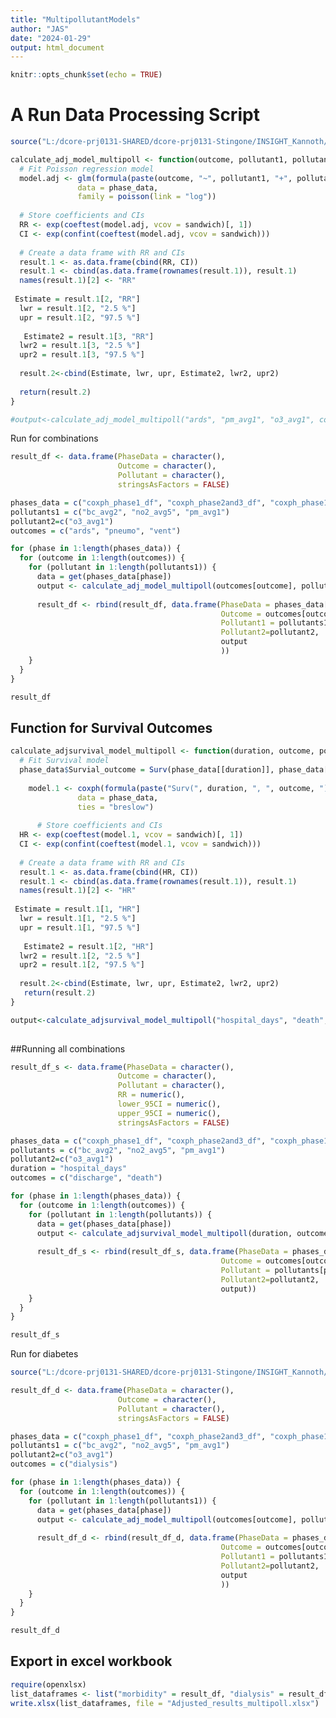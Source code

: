 ```yaml
---
title: "MultipollutantModels"
author: "JAS"
date: "2024-01-29"
output: html_document
---
```


```r
knitr::opts_chunk$set(echo = TRUE)
```

# A Run Data Processing Script
```r
source("L:/dcore-prj0131-SHARED/dcore-prj0131-Stingone/INSIGHT_Kannoth/Programs/Final Code/Data Processing.R")
```


```r
calculate_adj_model_multipoll <- function(outcome, pollutant1, pollutant2, phase_data) {
  # Fit Poisson regression model
  model.adj <- glm(formula(paste(outcome, "~", pollutant1, "+", pollutant2, "+ nevi + age + factor(sex) + factor(bmi_cat) + factor(smoke)+ asthma + diabetes + hyper")), 
               data = phase_data, 
               family = poisson(link = "log"))
  
  # Store coefficients and CIs
  RR <- exp(coeftest(model.adj, vcov = sandwich)[, 1])
  CI <- exp(confint(coeftest(model.adj, vcov = sandwich)))
  
  # Create a data frame with RR and CIs
  result.1 <- as.data.frame(cbind(RR, CI))
  result.1 <- cbind(as.data.frame(rownames(result.1)), result.1)
  names(result.1)[2] <- "RR"
  
 Estimate = result.1[2, "RR"]
  lwr = result.1[2, "2.5 %"]
  upr = result.1[2, "97.5 %"]
  
   Estimate2 = result.1[3, "RR"]
  lwr2 = result.1[3, "2.5 %"]
  upr2 = result.1[3, "97.5 %"]
  
  result.2<-cbind(Estimate, lwr, upr, Estimate2, lwr2, upr2)
  
  return(result.2)
}

#output<-calculate_adj_model_multipoll("ards", "pm_avg1", "o3_avg1", coxph_phase1_40cov)

```

Run for combinations

```r
result_df <- data.frame(PhaseData = character(),
                        Outcome = character(),
                        Pollutant = character(),
                        stringsAsFactors = FALSE)

phases_data = c("coxph_phase1_df", "coxph_phase2and3_df", "coxph_phase1_40cov", "coxph_phase2and3_40cov")
pollutants1 = c("bc_avg2", "no2_avg5", "pm_avg1")
pollutant2=c("o3_avg1")
outcomes = c("ards", "pneumo", "vent") 

for (phase in 1:length(phases_data)) {
  for (outcome in 1:length(outcomes)) {
    for (pollutant in 1:length(pollutants1)) {
      data = get(phases_data[phase])
      output <- calculate_adj_model_multipoll(outcomes[outcome], pollutants1[pollutant], pollutant2, data)
      
      result_df <- rbind(result_df, data.frame(PhaseData = phases_data[phase],
                                               Outcome = outcomes[outcome],
                                               Pollutant1 = pollutants1[pollutant],
                                               Pollutant2=pollutant2,
                                               output
                                               ))
    }
  }
}

result_df
```


## Function for Survival Outcomes

```r
calculate_adjsurvival_model_multipoll <- function(duration, outcome, pollutant1, pollutant2, phase_data) {
  # Fit Survival model
  phase_data$Survial_outcome = Surv(phase_data[[duration]], phase_data[[outcome]])
  
    model.1 <- coxph(formula(paste("Surv(", duration, ", ", outcome, ") ~", pollutant1, "+", pollutant2, "+ nevi + age + factor(sex) + factor(bmi_cat) + factor(smoke)+asthma + diabetes + hyper")), 
               data = phase_data, 
               ties = "breslow")
    
      # Store coefficients and CIs
  HR <- exp(coeftest(model.1, vcov = sandwich)[, 1])
  CI <- exp(confint(coeftest(model.1, vcov = sandwich)))
  
  # Create a data frame with RR and CIs
  result.1 <- as.data.frame(cbind(HR, CI))
  result.1 <- cbind(as.data.frame(rownames(result.1)), result.1)
  names(result.1)[2] <- "HR"
  
 Estimate = result.1[1, "HR"]
  lwr = result.1[1, "2.5 %"]
  upr = result.1[1, "97.5 %"]
 
   Estimate2 = result.1[2, "HR"]
  lwr2 = result.1[2, "2.5 %"]
  upr2 = result.1[2, "97.5 %"] 
  
  result.2<-cbind(Estimate, lwr, upr, Estimate2, lwr2, upr2)
   return(result.2)
}

output<-calculate_adjsurvival_model_multipoll("hospital_days", "death", "no2_avg5", "o3_avg1", coxph_phase1_40cov)
 
```

##Running all combinations

```r
result_df_s <- data.frame(PhaseData = character(),
                        Outcome = character(),
                        Pollutant = character(),
                        RR = numeric(),
                        lower_95CI = numeric(), 
                        upper_95CI = numeric(),
                        stringsAsFactors = FALSE)

phases_data = c("coxph_phase1_df", "coxph_phase2and3_df", "coxph_phase1_40cov", "coxph_phase2and3_40cov")
pollutants = c("bc_avg2", "no2_avg5", "pm_avg1")
pollutant2=c("o3_avg1")
duration = "hospital_days"
outcomes = c("discharge", "death") 

for (phase in 1:length(phases_data)) {
  for (outcome in 1:length(outcomes)) {
    for (pollutant in 1:length(pollutants)) {
      data = get(phases_data[phase])
      output <- calculate_adjsurvival_model_multipoll(duration, outcomes[outcome], pollutants[pollutant], pollutant2, data)
      
      result_df_s <- rbind(result_df_s, data.frame(PhaseData = phases_data[phase],
                                               Outcome = outcomes[outcome],
                                               Pollutant = pollutants[pollutant],
                                               Pollutant2=pollutant2,
                                               output))
    }
  }
}

result_df_s
```

Run for diabetes

```r
source("L:/dcore-prj0131-SHARED/dcore-prj0131-Stingone/INSIGHT_Kannoth/Programs/Final Code/Data Processing2.R")

result_df_d <- data.frame(PhaseData = character(),
                        Outcome = character(),
                        Pollutant = character(),
                        stringsAsFactors = FALSE)

phases_data = c("coxph_phase1_df", "coxph_phase2and3_df", "coxph_phase1_40cov", "coxph_phase2and3_40cov")
pollutants1 = c("bc_avg2", "no2_avg5", "pm_avg1")
pollutant2=c("o3_avg1")
outcomes = c("dialysis") 

for (phase in 1:length(phases_data)) {
  for (outcome in 1:length(outcomes)) {
    for (pollutant in 1:length(pollutants1)) {
      data = get(phases_data[phase])
      output <- calculate_adj_model_multipoll(outcomes[outcome], pollutants1[pollutant], pollutant2, data)
      
      result_df_d <- rbind(result_df_d, data.frame(PhaseData = phases_data[phase],
                                               Outcome = outcomes[outcome],
                                               Pollutant1 = pollutants1[pollutant],
                                               Pollutant2=pollutant2,
                                               output
                                               ))
    }
  }
}

result_df_d
```

## Export in excel workbook

```r
require(openxlsx)
list_dataframes <- list("morbidity" = result_df, "dialysis" = result_df_d, "survival"=result_df_s)
write.xlsx(list_dataframes, file = "Adjusted_results_multipoll.xlsx")
```
